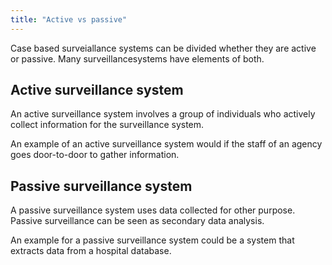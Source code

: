 ```yaml
---
title: "Active vs passive"
---
```


Case based surveiallance systems can be divided whether they are active or passive. Many surveillancesystems have elements of both. 

## Active surveillance system
An active surveillance system involves a group of individuals who actively collect information for the surveillance system. 

An example of an active surveillance system would if the staff of an agency goes door-to-door to gather information. 

## Passive surveillance system
A passive surveillance system uses data collected for other purpose. Passive surveillance can be seen as secondary data analysis. 

An example for a passive surveillance system could be a system that extracts data from a hospital database. 
